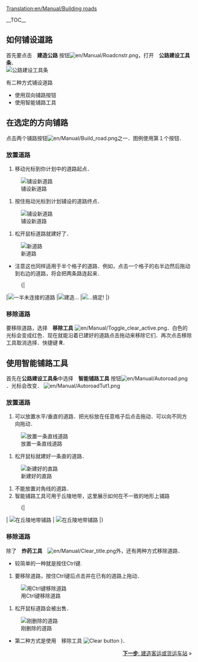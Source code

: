 [[Translation:en/Manual/Building roads]]
{{zh/Manual/Tutorial/教程}}

__TOC__

==如何铺设道路==
首先要点击　'''建造公路''' 按钮[[File:en/Manual/Roadcnstr.png]]，打开　'''公路建设工具条'''．<br/>
[[File:en/Manual/Road constructionnew.png|none|frame|公路建设工具条]]

有二种方式铺设道路
*使用双向铺路按钮
*使用智能铺路工具

== 在选定的方向铺路 ==
点击两个铺路按钮[[File:en/Manual/Build road.png]]之一．图例使用第１个按钮．

=== 放置道路 ===
#移动光标到你计划中的道路起点．<br/>
[[File:en/Manual/Build roads01.png|none|frame|铺设新道路]]
#按住拖动光标到计划铺设的道路终点．<br/>
[[File:en/Manual/Build roads02.png|none|frame|铺设新道路]]
#松开鼠标道路就建好了．<br/>
[[File:en/Manual/Build roads03.png|none|frame|新道路]]

*注意这也同样适用于半个格子的道路．例如，点击一个格子的右半边然后拖动到右边的道路，将会把两条路连起来．
:{|
|[[File:en/Manual/Build roads04.png|none|frame|一半未连接的道路]]
|[[File:en/Manual/Build roads05.png|none|frame|建造...]]
|[[File:en/Manual/Build roads06.png|none|frame|...搞定!]]
|}
=== 移除道路 === 
要移除道路，选择　'''移除工具''' [[File:en/Manual/Toggle clear active.png]]．白色的光标会变成红色．现在就能沿着已建好的道路点击拖动来移除它们．再次点击移除工具取消选择．快捷键 '''R'''．

== 使用智能铺路工具 ==
首先在'''公路建设工具条'''中选择　'''智能铺路工具''' 按钮[[File:en/Manual/Autoroad.png]]．光标会改变．
[[File:en/Manual/AutoroadTut1.png|none|frame]]

=== 放置道路 ===
# 可以放置水平/垂直的道路．把光标放在任意格子后点击拖动．可以向不同方向拖动．<br/>
[[File:en/Manual/AutoroadTut2.png|none|frame|放置一条直线道路]]
#松开鼠标就建好一条直的道路．<br/>
[[File:en/Manual/AutoroadTut3.png|none|frame|新建好的直路]]
#不能放置对角线的道路．
#智能铺路工具可用于丘陵地带，这里展示如何在不一致的地形上铺路
:{|
| [[File:en/Manual/AutoroadTut5.png|none|frame|在丘陵地带铺路]]
| [[File:en/Manual/AutoroadTut6.png|none|frame|在丘陵地带铺路]]
|}
=== 移除道路 ===
除了　'''炸药工具'''　[[File:en/Manual/Clear title.png]]外，还有两种方式移除道路．
*较简单的一种就是按住Ctrl键.

#要移除道路，按住Ctrl键后点击并在已有的道路上拖动．<br/>
[[File:en/Manual/AutoroadTut7.png|none|frame|用Ctrl键移除道路]]
#松开鼠标道路会被出售．<br/>
[[File:en/Manual/AutoroadTut8.png|none|frame|刚删除的道路]]

*第二种方式是使用　移除工具 [[File:en/Manual/Toggle clear active.png|Clear button]] )．

<span style="float: right">[[zh/Manual/教程/建造客运或货运车站|'''下一步''': 建造客运或货运车站]] &raquo;</span>
